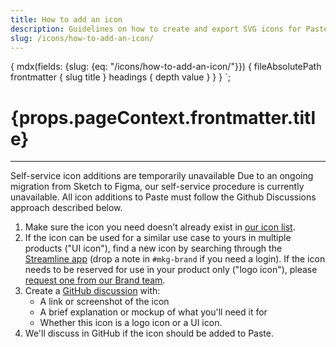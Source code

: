 ```yaml
---
title: How to add an icon
description: Guidelines on how to create and export SVG icons for Paste.
slug: /icons/how-to-add-an-icon/
---
```



  {
    mdx(fields: {slug: {eq: "/icons/how-to-add-an-icon/"}}) {
      fileAbsolutePath
      frontmatter {
        slug
        title
      }
      headings {
        depth
        value
      }
    }
  }
`;

<contentwrapper>

<PageAside data={props.data.mdx} />

<content>
<h1>{props.pageContext.frontmatter.title}</h1>

---

<Callout>
  <CalloutTitle as="h4">Self-service icon additions are temporarily unavailable</CalloutTitle>
  <CalloutText>
    Due to an ongoing migration from Sketch to Figma, our self-service procedure is currently unavailable. All icon
    additions to Paste must follow the Github Discussions approach described below.
  </CalloutText>
</Callout>

1. Make sure the icon you need doesn’t already exist in [our icon list](/icons).
2. If the icon can be used for a similar use case to yours in multiple products ("UI icon"), find a new icon by searching through the [Streamline app](https://app.streamlinehq.com/icons) (drop a note in `#mkg-brand` if you need a login). If the icon needs to be reserved for use in your product only ("logo icon"), please [request one from our Brand team](https://www.twilio.com/brand/resources/logos).
3. Create a [GitHub discussion](https://github.com/twilio-labs/paste/discussions) with:
   - A link or screenshot of the icon
   - A brief explanation or mockup of what you'll need it for
   - Whether this icon is a logo icon or a UI icon.
4. We'll discuss in GitHub if the icon should be added to Paste.

</content>

</contentwrapper>
